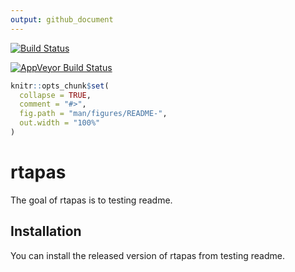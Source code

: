 ```yaml
---
output: github_document
---
```


[![Build Status](https://travis-ci.org/avalcarcel9/rtapas.svg?branch=master)](https://travis-ci.org/avalcarcel9/rtapas)

[![AppVeyor Build Status](https://ci.appveyor.com/api/projects/status/github/avalcarcel9/rtapas?branch=master&svg=true)](https://ci.appveyor.com/project/avalcarcel9/rtapas)

<!-- [![CRAN_Status_Badge](http://www.r-pkg.org/badges/version/rtapas)](https://cran.r-project.org/package=rtapas) -->

<!-- README.md is generated from README.Rmd. Please edit that file -->

```r
knitr::opts_chunk$set(
  collapse = TRUE,
  comment = "#>",
  fig.path = "man/figures/README-",
  out.width = "100%"
)
```

# rtapas

The goal of rtapas is to testing readme.

## Installation

You can install the released version of rtapas from testing readme.
